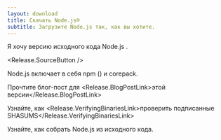 ```yaml
---
layout: download
title: Скачать Node.js®️
subtitle: Загрузите Node.js так, как вы хотите.
---
```


<section>
  Я хочу версию исходного кода Node.js <Release.VersionDropdown />.

  <Release.SourceButton />
</section>

<section>
  Node.js включает в себя <LinkWithArrow href="https://npmjs.com">npm</LinkWithArrow> (<Release.NpmVersion />) и corepack.

  Прочтите блог-пост для <Release.BlogPostLink>этой версии</Release.BlogPostLink>

  Узнайте, как <Release.VerifyingBinariesLink>проверить подписанные SHASUMS</Release.VerifyingBinariesLink>

  Узнайте, как <LinkWithArrow href="https://github.com/nodejs/node/blob/main/BUILDING.md#building-nodejs-on-supported-platforms">собрать Node.js</LinkWithArrow> из исходного кода.
</section>
